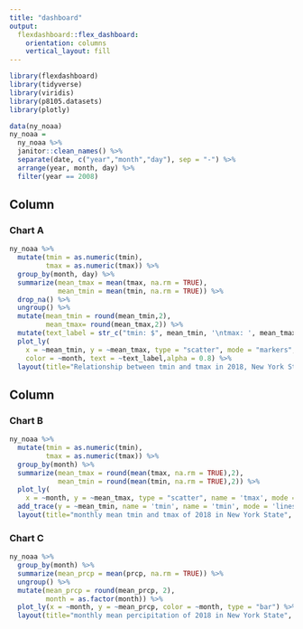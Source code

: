 ```yaml
---
title: "dashboard"
output: 
  flexdashboard::flex_dashboard:
    orientation: columns
    vertical_layout: fill
---
```


```r
library(flexdashboard)
library(tidyverse)
library(viridis)
library(p8105.datasets)
library(plotly)
```

```r
data(ny_noaa)
ny_noaa = 
  ny_noaa %>% 
  janitor::clean_names() %>%
  separate(date, c("year","month","day"), sep = "-") %>%
  arrange(year, month, day) %>%
  filter(year == 2008)
```


Column {data-width=650}
-----------------------------------------------------------------------

### Chart A

```r
ny_noaa %>%
  mutate(tmin = as.numeric(tmin),
         tmax = as.numeric(tmax)) %>%
  group_by(month, day) %>%
  summarize(mean_tmax = mean(tmax, na.rm = TRUE),
            mean_tmin = mean(tmin, na.rm = TRUE)) %>%
  drop_na() %>%
  ungroup() %>%
  mutate(mean_tmin = round(mean_tmin,2),
         mean_tmax= round(mean_tmax,2)) %>%
  mutate(text_label = str_c("tmin: $", mean_tmin, '\ntmax: ', mean_tmax, 'mm', "\ndata: ", month, day)) %>% 
  plot_ly(
    x = ~mean_tmin, y = ~mean_tmax, type = "scatter", mode = "markers",
    color = ~month, text = ~text_label,alpha = 0.8) %>%
  layout(title="Relationship between tmin and tmax in 2018, New York State", xaxis = list(title = "tmin"), yaxis = list(title = "tmax"))
```

Column {data-width=350}
-----------------------------------------------------------------------

### Chart B

```r
ny_noaa %>% 
  mutate(tmin = as.numeric(tmin),
         tmax = as.numeric(tmax)) %>%
  group_by(month) %>%
  summarize(mean_tmax = round(mean(tmax, na.rm = TRUE),2),
            mean_tmin = round(mean(tmin, na.rm = TRUE),2)) %>%
  plot_ly(
    x = ~month, y = ~mean_tmax, type = "scatter", name = 'tmax', mode = "lines", color = "orange", alpha = 0.8) %>% 
  add_trace(y = ~mean_tmin, name = 'tmin', name = 'tmin', mode = 'lines', color = "blue", alpha = 0.8) %>%
  layout(title="monthly mean tmin and tmax of 2018 in New York State", yaxis = list(title = "temperature"))
```

### Chart C

```r
ny_noaa %>% 
  group_by(month) %>%
  summarize(mean_prcp = mean(prcp, na.rm = TRUE)) %>%
  ungroup() %>%
  mutate(mean_prcp = round(mean_prcp, 2),
         month = as.factor(month)) %>%
  plot_ly(x = ~month, y = ~mean_prcp, color = ~month, type = "bar") %>%
  layout(title="monthly mean percipitation of 2018 in New York State", yaxis = list(title = "average percipitation"))
```

